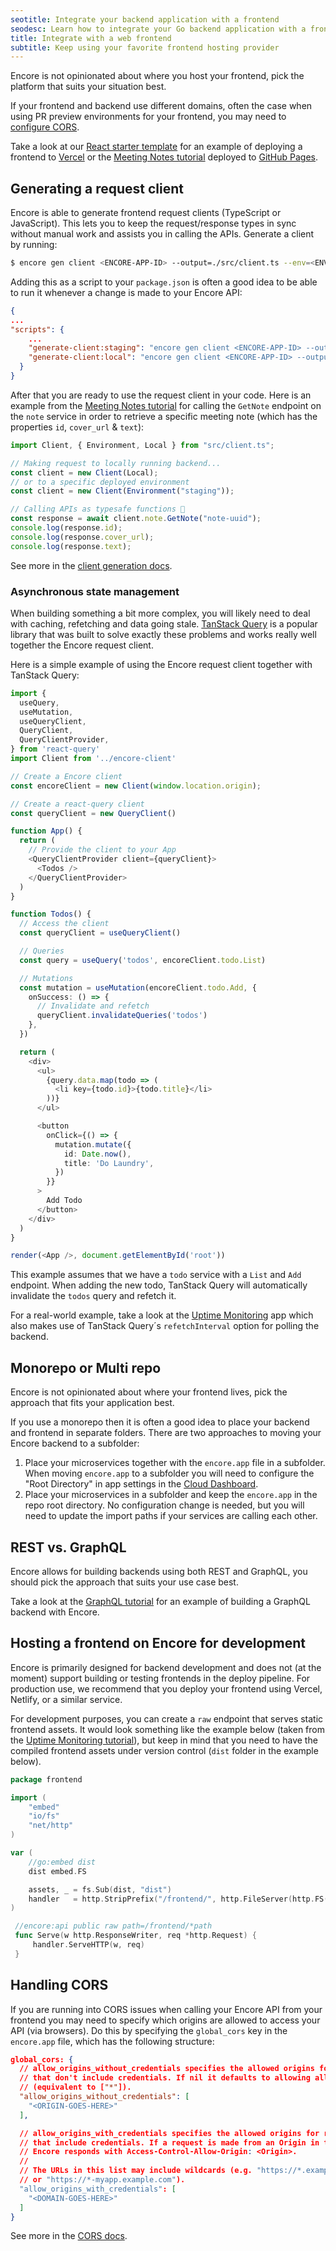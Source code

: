 ```yaml
---
seotitle: Integrate your backend application with a frontend
seodesc: Learn how to integrate your Go backend application with a frontend, using Encore's built-in frontend client generation feature.
title: Integrate with a web frontend
subtitle: Keep using your favorite frontend hosting provider
---
```

Encore is not opinionated about where you host your frontend, pick the platform that suits your situation best.

If your frontend and backend use different domains, often the case when using PR preview environments for your frontend, you may need to [configure CORS](#handling-cors).

Take a look at our [React starter template](https://encore.dev/templates/react) for an example of deploying a frontend to [Vercel](https://vercel.com/) or the [Meeting Notes tutorial](https://encore.dev/docs/tutorials/meeting-notes) deployed to [GitHub Pages](https://pages.github.com/).

## Generating a request client
Encore is able to generate frontend request clients (TypeScript or JavaScript). This lets you to keep the request/response types in sync without manual work and assists you in calling the APIs. Generate a client by running:

```bash
$ encore gen client <ENCORE-APP-ID> --output=./src/client.ts --env=<ENV_NAME>
```

Adding this as a script to your `package.json` is often a good idea to be able to run it whenever a change is made to your Encore API:

```json
{
...
"scripts": {
    ...
    "generate-client:staging": "encore gen client <ENCORE-APP-ID> --output=./src/client.ts --env=staging",
    "generate-client:local": "encore gen client <ENCORE-APP-ID> --output=./src/client.ts --env=local"
  }
}
```

After that you are ready to use the request client in your code. Here is an example from the [Meeting Notes tutorial](https://encore.dev/docs/tutorials/meeting-notes) for calling the `GetNote` endpoint on the `note` service in order to retrieve a specific meeting note (which has the properties `id`, `cover_url` & `text`):

```ts
import Client, { Environment, Local } from "src/client.ts";

// Making request to locally running backend...
const client = new Client(Local);
// or to a specific deployed environment
const client = new Client(Environment("staging"));

// Calling APIs as typesafe functions 🌟
const response = await client.note.GetNote("note-uuid");
console.log(response.id);
console.log(response.cover_url);
console.log(response.text);
```

See more in the [client generation docs](/docs/develop/client-generation).

### Asynchronous state management

When building something a bit more complex, you will likely need to deal with caching, refetching and data going stale.
[TanStack Query](https://tanstack.com/query/latest) is a popular library that was built to solve exactly these problems and works
really well together the Encore request client.

Here is a simple example of using the Encore request client together with TanStack Query:

```ts
import {
  useQuery,
  useMutation,
  useQueryClient,
  QueryClient,
  QueryClientProvider,
} from 'react-query'
import Client from '../encore-client'

// Create a Encore client
const encoreClient = new Client(window.location.origin);

// Create a react-query client
const queryClient = new QueryClient()

function App() {
  return (
    // Provide the client to your App
    <QueryClientProvider client={queryClient}>
      <Todos />
    </QueryClientProvider>
  )
}

function Todos() {
  // Access the client
  const queryClient = useQueryClient()

  // Queries
  const query = useQuery('todos', encoreClient.todo.List)

  // Mutations
  const mutation = useMutation(encoreClient.todo.Add, {
    onSuccess: () => {
      // Invalidate and refetch
      queryClient.invalidateQueries('todos')
    },
  })

  return (
    <div>
      <ul>
        {query.data.map(todo => (
          <li key={todo.id}>{todo.title}</li>
        ))}
      </ul>

      <button
        onClick={() => {
          mutation.mutate({
            id: Date.now(),
            title: 'Do Laundry',
          })
        }}
      >
        Add Todo
      </button>
    </div>
  )
}

render(<App />, document.getElementById('root'))
```

This example assumes that we have a `todo` service with a `List` and `Add` endpoint. When adding the new todo,
TanStack Query will automatically invalidate the `todos` query and refetch it.

For a real-world example, take a look at the [Uptime Monitoring](https://github.com/encoredev/examples/tree/main/uptime) app which also makes use of
TanStack Query´s `refetchInterval` option for polling the backend.

## Monorepo or Multi repo
Encore is not opinionated about where your frontend lives, pick the approach that fits your application best.

If you use a monorepo then it is often a good idea to place your backend and frontend in separate folders. There are two approaches to moving your Encore backend to a subfolder:

1. Place your microservices together with the `encore.app` file in a subfolder. When moving `encore.app` to a subfolder you will need to configure the "Root Directory" in app settings in the [Cloud Dashboard](https://app.encore.dev).
2. Place your microservices in a subfolder and keep the `encore.app` in the repo root directory. No configuration change is needed, but you will need to update the import paths if your services are calling each other.

## REST vs. GraphQL
Encore allows for building backends using both REST and GraphQL, you should pick the approach that suits your use case best.

Take a look at the [GraphQL tutorial](/docs/tutorials/graphql) for an example of building a GraphQL backend with Encore.

## Hosting a frontend on Encore for development
Encore is primarily designed for backend development and does not (at the moment) support building or testing frontends in the deploy pipeline. For production use, we recommend that you deploy your frontend using Vercel, Netlify, or a similar service.

For development purposes, you can create a `raw` endpoint that serves static frontend assets. It would look something like the example below (taken from the [Uptime Monitoring tutorial](https://encore.dev/docs/tutorials/uptime)), but keep in mind that you need to have the compiled frontend assets under version control (`dist` folder in the example below).

```go
package frontend

import (
	"embed"
	"io/fs"
	"net/http"
)

var (
	//go:embed dist
	dist embed.FS

	assets, _ = fs.Sub(dist, "dist")
	handler   = http.StripPrefix("/frontend/", http.FileServer(http.FS(assets)))
)

 //encore:api public raw path=/frontend/*path
 func Serve(w http.ResponseWriter, req *http.Request) {
	 handler.ServeHTTP(w, req)
 }
```

## Handling CORS
If you are running into CORS issues when calling your Encore API from your frontend you may need to specify which origins are allowed to access your API (via browsers). Do this by specifying the `global_cors` key in the `encore.app` file, which has the following structure:

```json
global_cors: {
  // allow_origins_without_credentials specifies the allowed origins for requests
  // that don't include credentials. If nil it defaults to allowing all domains
  // (equivalent to ["*"]).
  "allow_origins_without_credentials": [
    "<ORIGIN-GOES-HERE>"
  ],

  // allow_origins_with_credentials specifies the allowed origins for requests
  // that include credentials. If a request is made from an Origin in this list
  // Encore responds with Access-Control-Allow-Origin: <Origin>.
  //
  // The URLs in this list may include wildcards (e.g. "https://*.example.com"
  // or "https://*-myapp.example.com").
  "allow_origins_with_credentials": [
    "<DOMAIN-GOES-HERE>"
  ]
}
```

See more in the [CORS docs](/docs/develop/cors).

